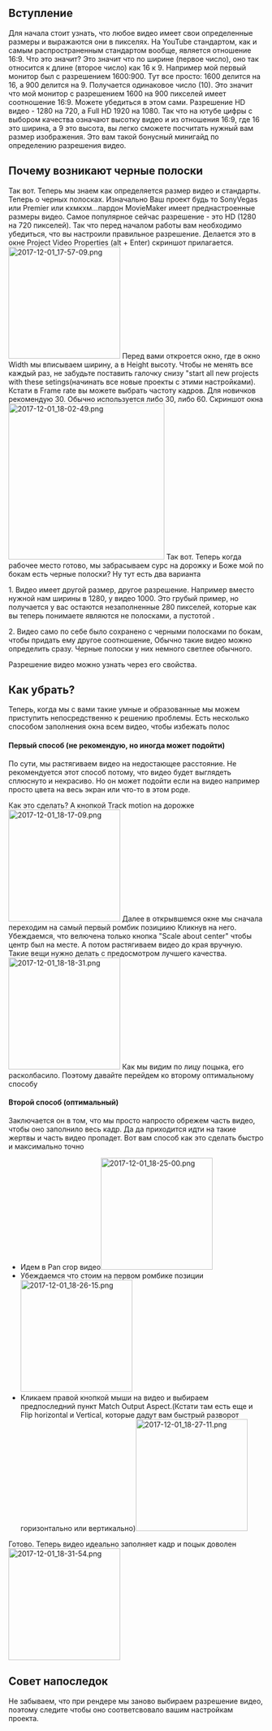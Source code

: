 == Вступление ==
Для начала стоит узнать, что любое видео имеет свои определенные размеры и выражаются они в пикселях. На YouTube стандартом, как и самым распространенным стандартом вообще, является отношение 16:9. Что это значит? Это значит что по ширине (первое число), оно так относится к длине (второе число) как 16 к 9. Например мой первый монитор был с разрешением 1600:900. Тут все просто: 1600 делится на 16, а 900 делится на 9. Получается одинаковое число (10). Это значит что мой монитор с разрешением 1600 на 900 пикселей имеет соотношение 16:9. Можете убедиться в этом сами. Разрешение HD видео - 1280 на 720, а Full HD 1920 на 1080. Так что на ютубе цифры с выбором качества означают высотку видео и из отношения 16:9, где 16 это ширина, а 9 это высота, вы легко сможете посчитать нужный вам размер изображения. Это вам такой бонусный минигайд по определению разрешения видео.

== Почему возникают черные полоски ==
Так вот. Теперь мы знаем как определяется размер видео и стандарты. Теперь о черных полосках. Изначально Ваш проект будь то SonyVegas или Premier или кхмкхм...пардон MovieMaker имеет преднастроенные размеры видео. Самое популярное сейчас разрешение - это HD (1280 на 720 пикселей). Так что перед началом работы вам необходимо убедиться, что вы настроили правильное разрешение. Делается это в окне Project Video Properties (alt + Enter) скриншот прилагается.
[[File:2017-12-01 17-57-09.png|none|thumb|220x220px]]
Перед вами откроется окно, где в окно Width мы вписываем ширину, а в Height высоту. Чтобы не менять все каждый раз, не забудьте поставить галочку снизу "start all new projects with these setings(начинать все новые проекты с этими настройками). Кстати в Frame rate вы можете выбрать частоту кадров. Для новичков рекомендую 30. Обычно используется либо 30, либо 60. Скриншот окна
[[File:2017-12-01 18-02-49.png|none|thumb|307x307px]]
Так вот. Теперь когда рабочее место готово, мы забрасываем сурс на дорожку и Боже мой по бокам есть черные полоски? Ну тут есть два варианта

1. Видео имеет другой размер, другое разрешение. Например вместо нужной нам ширины в 1280, у видео 1000. Это грубый пример, но получается у вас остаются незаполненные 280 пикселей, которые как вы теперь понимаете являются не полосками, а пустотой .

2. Видео само по себе было сохранено с черными полосками по бокам, чтобы придать ему другое соотношение, Обычно такие видео можно определить сразу. Черные полоски у них немного светлее обычного.

Разрешение видео можно узнать через его свойства.

== Как убрать? ==
Теперь, когда мы с вами такие умные и образованные мы можем приступить непосредственно к решению проблемы. Есть несколько способом заполнения окна всем видео, чтобы избежать полос

==== Первый способ (не рекомендую, но иногда может подойти) ====
По сути, мы растягиваем видео на недостающее расстояние. Не рекомендуется этот способ потому, что видео будет выглядеть сплюснуто и некрасиво. Но он может подойти если на видео например просто цвета на весь экран или что-то в этом роде.

Как это сделать? А кнопкой Track motion на дорожке
[[File:2017-12-01 18-17-09.png|none|thumb|220x220px]]
Далее в открывшемся окне мы сначала переходим на самый первый ромбик позициию Кликнув на него. Убеждаемся, что велючена только кнопка "Scale about center" чтобы центр был на месте. А потом растягиваем видео до края вручную. Такие вещи нужно делать с предосмотром лучшего качества.
[[File:2017-12-01 18-18-31.png|none|thumb|220x220px]]
Как мы видим по лицу поцыка, его расколбасило. Поэтому давайте перейдем ко второму оптимальному способу

==== Второй способ (оптимальный) ====
Заключается он в том, что мы просто напросто обрежем часть видео, чтобы оно заполнило весь кадр. Да да приходится идти на такие жертвы и часть видео пропадет. Вот вам способ как это сделать быстро и максимально точно
* Идем в Pan crop видео[[File:2017-12-01 18-25-00.png|none|thumb|220x220px]]
* Убеждаемся что стоим на первом ромбике позиции[[File:2017-12-01 18-26-15.png|none|thumb|220x220px]]
* Кликаем правой кнопкой мыши на видео и выбираем предпоследний пункт Match Output Aspect.(Кстати там есть еще и Flip horizontal и Vertical, которые дадут вам быстрый разворот горизонтально или вертикально)[[File:2017-12-01 18-27-11.png|none|thumb|220x220px]]
Готово. Теперь видео идеально заполняет кадр и поцык доволен
[[File:2017-12-01 18-31-54.png|none|thumb|220x220px]]

== Совет напоследок ==
Не забываем, что при рендере мы заново выбираем разрешение видео, поэтому следите чтобы оно соответсвовало вашим настройкам проекта.
